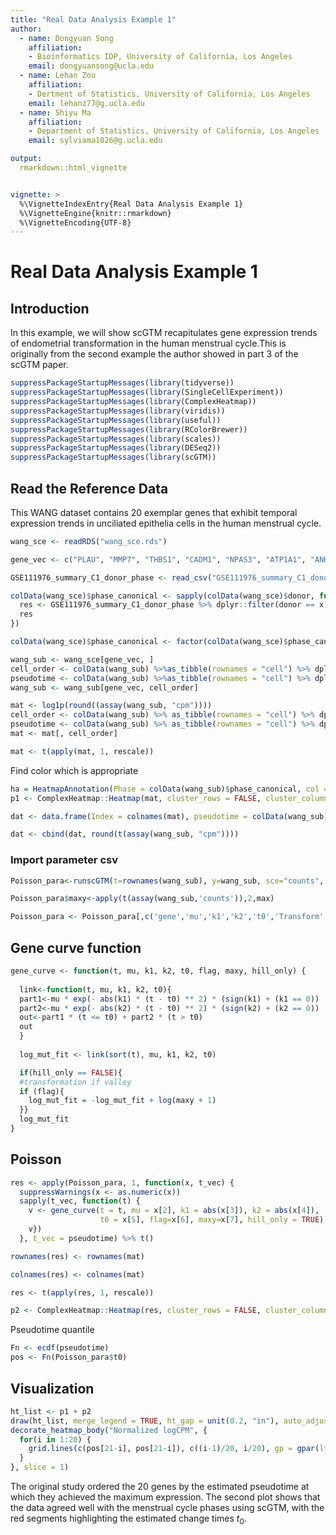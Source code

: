 ```yaml
---
title: "Real Data Analysis Example 1"
author: 
  - name: Dongyuan Song
    affiliation:
    - Bioinformatics IDP, University of California, Los Angeles
    email: dongyuansong@ucla.edu
  - name: Lehan Zou
    affiliation:
    - Dertment of Statistics, University of California, Los Angeles
    email: lehanz77@g.ucla.edu
  - name: Shiyu Ma
    affiliation:
    - Department of Statistics, University of California, Los Angeles
    email: sylviama1026@g.ucla.edu

output:   
  rmarkdown::html_vignette


vignette: >
  %\VignetteIndexEntry{Real Data Analysis Example 1}
  %\VignetteEngine{knitr::rmarkdown}
  %\VignetteEncoding{UTF-8}
---
```


# Real Data Analysis Example 1
## Introduction
In this example, we will show scGTM recapitulates gene expression trends of endometrial transformation in the human menstrual cycle.This is originally from the second example the author showed in part 3 of the scGTM paper.
```r
suppressPackageStartupMessages(library(tidyverse))
suppressPackageStartupMessages(library(SingleCellExperiment))
suppressPackageStartupMessages(library(ComplexHeatmap))
suppressPackageStartupMessages(library(viridis))
suppressPackageStartupMessages(library(useful))
suppressPackageStartupMessages(library(RColorBrewer))
suppressPackageStartupMessages(library(scales))
suppressPackageStartupMessages(library(DESeq2))
suppressPackageStartupMessages(library(scGTM))
```

## Read the Reference Data
This WANG dataset contains 20 exemplar genes that exhibit temporal expression trends in unciliated epithelia cells in the human menstrual cycle. 
```r
wang_sce <- readRDS("wang_sce.rds")
```

```r
gene_vec <- c("PLAU", "MMP7", "THBS1", "CADM1", "NPAS3", "ATP1A1", "ANK3", "ALPL", "TRAK1", "SCGB1D2", "MT1F", "MT1X", "MT1E", "MT1G", "CXCL14", "MAOA", "DPP4", "NUPR1", "GPX3", "PAEP")
```

```r
GSE111976_summary_C1_donor_phase <- read_csv("GSE111976_summary_C1_donor_phase.csv")
```

```r
colData(wang_sce)$phase_canonical <- sapply(colData(wang_sce)$donor, function(x) {
  res <- GSE111976_summary_C1_donor_phase %>% dplyr::filter(donor == x) %>% dplyr::select(phase_canonical) %>% simplify2array()
  res
})

colData(wang_sce)$phase_canonical <- factor(colData(wang_sce)$phase_canonical, levels = c("menstrual", "proliferative_early","proliferative_late", "secretory_early","secretory_mid", "secretory_late"))
```

```r
wang_sub <- wang_sce[gene_vec, ]
cell_order <- colData(wang_sub) %>%as_tibble(rownames = "cell") %>% dplyr::arrange(pseudotime)%>% .$cell
pseudotime <- colData(wang_sub) %>%as_tibble(rownames = "cell") %>% dplyr::arrange(pseudotime)%>% .$pseudotime
wang_sub <- wang_sub[gene_vec, cell_order]
```

```r
mat <- log1p(round((assay(wang_sub, "cpm"))))
cell_order <- colData(wang_sub) %>% as_tibble(rownames = "cell") %>% dplyr::arrange(pseudotime)%>% .$cell
pseudotime <- colData(wang_sub) %>% as_tibble(rownames = "cell") %>% dplyr::arrange(pseudotime)%>% .$pseudotime
mat <- mat[, cell_order]

mat <- t(apply(mat, 1, rescale))
```

Find color which is appropriate

```r
ha = HeatmapAnnotation(Phase = colData(wang_sub)$phase_canonical, col = list(Phase = c("menstrual" = "#A50026", "proliferative_early" = "#D73027","proliferative_late" = "#FEE090", "secretory_early" = "#ABD9E9","secretory_mid" = "#4575B4", "secretory_late" = "#313695")))
p1 <- ComplexHeatmap::Heatmap(mat, cluster_rows = FALSE, cluster_columns = FALSE, show_column_names = FALSE, col=viridis(50), top_annotation = ha, name = "heatmap1", show_heatmap_legend = FALSE, column_title = "Original Data")
```


```r
dat <- data.frame(Index = colnames(mat), pseudotime = colData(wang_sub)$pseudotime)

dat <- cbind(dat, round(t(assay(wang_sub, "cpm"))))
```

### Import parameter csv
```r

Poisson_para<-runscGTM(t=rownames(wang_sub), y=wang_sub, sce="counts", marginal="Poisson",hill_only = TRUE)

Poisson_para$maxy<-apply(t(assay(wang_sub,'counts')),2,max)

Poisson_para <- Poisson_para[,c('gene','mu','k1','k2','t0','Transform','maxy')]

```

## Gene curve function

```r
gene_curve <- function(t, mu, k1, k2, t0, flag, maxy, hill_only) {
  
  link<-function(t, mu, k1, k2, t0){
  part1<-mu * exp(- abs(k1) * (t - t0) ** 2) * (sign(k1) + (k1 == 0))
  part2<-mu * exp(- abs(k2) * (t - t0) ** 2) * (sign(k2) + (k2 == 0))
  out<-part1 * (t <= t0) + part2 * (t > t0)
  out
  }
  
  log_mut_fit <- link(sort(t), mu, k1, k2, t0)

  if(hill_only == FALSE){
  #transformation if valley
  if (flag){
    log_mut_fit = -log_mut_fit + log(maxy + 1)
  }}
  log_mut_fit
}

```

## Poisson

```r
res <- apply(Poisson_para, 1, function(x, t_vec) {
  suppressWarnings(x <- as.numeric(x))
  sapply(t_vec, function(t) {
    v <- gene_curve(t = t, mu = x[2], k1 = abs(x[3]), k2 = abs(x[4]), 
                    t0 = x[5], flag=x[6], maxy=x[7], hill_only = TRUE)
    v})
  }, t_vec = pseudotime) %>% t()
```

```r
rownames(res) <- rownames(mat)

colnames(res) <- colnames(mat)

res <- t(apply(res, 1, rescale))
```

```r
p2 <- ComplexHeatmap::Heatmap(res, cluster_rows = FALSE, cluster_columns = FALSE, show_column_names = FALSE, col=viridis(50), top_annotation = ha, name = "Normalized logCPM", show_heatmap_legend = TRUE, column_title = "Fitted scGTMs")
```

Pseudotime quantile
```r
Fn <- ecdf(pseudotime)
pos <- Fn(Poisson_para$t0)

```

## Visualization
```r
ht_list <- p1 + p2
draw(ht_list, merge_legend = TRUE, ht_gap = unit(0.2, "in"), auto_adjust = FALSE)
decorate_heatmap_body("Normalized logCPM", {
  for(i in 1:20) {
    grid.lines(c(pos[21-i], pos[21-i]), c((i-1)/20, i/20), gp = gpar(lty = 1, lwd = 2, col = "red"))
  } 
}, slice = 1)
```
The original study ordered the 20 genes by the estimated pseudotime at which they achieved the maximum expression. The second plot shows that the data agreed well with the menstrual cycle phases using scGTM, with the red segments highlighting the estimated change times $t_0$.
